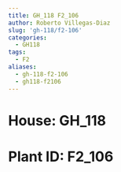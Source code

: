 ```yaml
---
title: GH_118 F2_106
author: Roberto Villegas-Diaz
slug: 'gh-118/f2-106'
categories:
  - GH118
tags:
  - F2
aliases:
  - gh-118-f2-106
  - gh118-f2106
---
```


# **House**: GH_118
# **Plant ID**: F2_106
